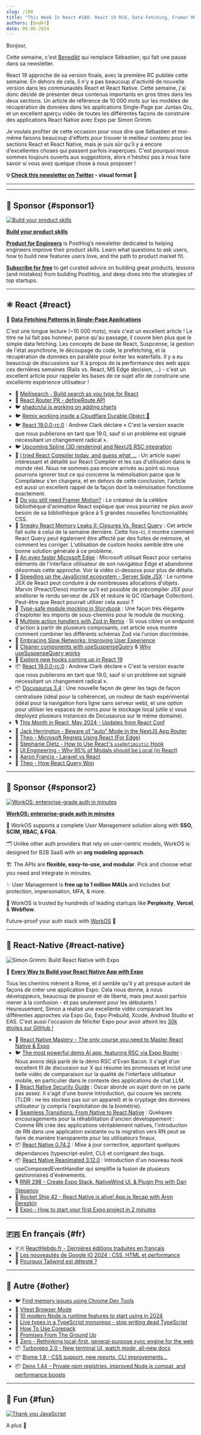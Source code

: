 ```yaml
---
slug: /188
title: "This Week In React #188: React 19 RC0, Data Fetching, Framer Motion, Compiler, Astro, Zod, Remix, Docusaurus, React-Query,, Memory Leaks, Spline, Module Mocking, Slow Networks, MS Edge, RN Security Guide, RN 0.74.2, Reanimated 3.12, Turborepo 2, Biome 1.8..."
authors: [bndkt]
date: 06-06-2024
---
```


Bonjour,

Cette semaine, c'est [Benedikt](https://twitter.com/bndkt) qui remplace Sébastien, qui fait une pause dans sa newsletter.

React 19 approche de sa version finale, avec la première RC publiée cette semaine. En dehors de cela, il n'y a pas beaucoup d'activité de nouvelle version dans les communautés React et React Native. Cette semaine, j'ai donc décidé de présenter deux contenus importants en gros titres dans les deux sections. Un article de référence de 10 000 mots sur les modèles de récupération de données dans les applications Single-Page par Juntao Qiu, et un excellent aperçu vidéo de toutes les différentes façons de construire des applications React Native avec Expo par Simon Grimm.

Je voulais profiter de cette occasion pour vous dire que Sébastien et moi-même faisons beaucoup d'efforts pour trouver le meilleur contenu pour les sections React et React Native, mais je suis sûr qu'il y a encore d'excellentes choses qui passent parfois inaperçues. C'est pourquoi nous sommes toujours ouverts aux suggestions, alors n'hésitez pas à nous faire savoir si vous avez quelque chose à nous proposer !

<!-- truncate -->

**💡 [Check this newsletter on Twitter](https://slo.im/thread) - visual format 🎨**

---


<Support />

---

## 💸 Sponsor {#sponsor1}

[![Build your product skills](/emails/issues/183/posthog.jpg)](https://newsletter.posthog.com/?utm_source=twir&utm_campaign=twir)

**[Build your product skills](https://newsletter.posthog.com/?utm_source=twir&utm_campaign=twir)**

[**Product for Engineers**](https://newsletter.posthog.com/?utm_source=twir&utm_campaign=twir) is PostHog’s newsletter dedicated to helping engineers improve their product skills. Learn what questions to ask users, how to build new features users love, and the path to product market fit.

[**Subscribe for free**](https://newsletter.posthog.com/?utm_source=twir&utm_campaign=twir) to get curated advice on building great products, lessons (and mistakes) from building PostHog, and deep dives into the strategies of top startups.

---

## ⚛️ React {#react}

📜 **[Data Fetching Patterns in Single-Page Applications](https://martinfowler.com/articles/data-fetch-spa.html)**

C'est une longue lecture (~10 000 mots), mais c'est un excellent article ! Le titre ne lui fait pas honneur, parce qu'au passage, il couvre bien plus que le simple data fetching. Les concepts de base de React, Suspcense, la gestion de l'état asynchrone, le découpage du code, le prefetching, et la récupération de données en parallèle pour éviter les waterfalls. Il y a eu beaucoup de discussions sur X à propos de la performance des web apps ces dernières semaines (Rails vs. React, MS Edge decision, ...) - c'est un excellent article pour rappeler les bases de ce sujet afin de construire une excellente expérience utilisateur !

- 💸 [Meilisearch - Build search as you type for React](https://www.meilisearch.com/with/react?utm_campaign=sponsoring&utm_source=thisweekinreact)
- 👀 [React Router PR - defineRoute API](https://github.com/remix-run/react-router/pull/11596)
- 🐦 [shadcn/ui is working on adding charts](https://x.com/shadcn/status/1795920488797188525)
- 🐦 [Remix working inside a Cloudflare Durable Object 🤯](https://x.com/threepointone/status/1796223745243119890)
- 🐦 [React 19.0.0-rc.0](https://x.com/acdlite/status/1797668537349328923) : Andrew Clark déclare « C'est la version exacte que nous publierons en tant que 19.0, sauf si un problème est signalé nécessitant un changement radical ».
- 🐦 [Upcoming Spline (3D rendering) and NextJS RSC integration](https://x.com/rauchg/status/1798021886657650711)
- 📜 [I tried React Compiler today, and guess what …](https://www.developerway.com/posts/i-tried-react-compiler) : Un article super intéressant et détaillé sur React Compiler et les cas d'utilisation dans le monde réel. Nous ne sommes pas encore arrivés au point où nous pourrons ignorer tout ce qui concerne la mémoïsation parce que le Compilateur s'en chargera, et en dehors de cette conclusion, l'article est aussi un excellent rappel de la façon dont la mémoïsation fonctionne exactement.
- 📜 [Do you still need Framer Motion?](https://motion.dev/blog/do-you-still-need-framer-motion) : Le créateur de la célèbre bibliothèque d'animation React explique que vous pourriez ne plus avoir besoin de sa bibliothèque grâce à 5 grandes nouvelles fonctionnalités CSS.
- 📜 [Sneaky React Memory Leaks II: Closures Vs. React Query](https://schiener.io/2024-05-29/react-query-leaks) : Cet article fait suite à celui de la semaine dernière. Cette fois-ci, il montre comment React Query peut également être affecté par des fuites de mémoire, et comment les corriger. L'utilisation de custom hooks semble être une bonne solution générale à ce problème.
- 📜 [An even faster Microsoft Edge](https://blogs.windows.com/msedgedev/2024/05/28/an-even-faster-microsoft-edge/) : Microsoft utilisait React pour certains éléments de l'interface utilisateur de son navigateur Edge et abandonne désormais cette approche. Voir la vidéo ci-dessous pour plus de détails.
- 📜 [Speeding up the JavaScript ecosystem - Server Side JSX](https://marvinh.dev/blog/speeding-up-javascript-ecosystem-part-9/) : Le runtime JSX de React peut conduire à de nombreuses allocations d'objets. Marvin (Preact/Deno) montre qu'il est possible de précompiler JSX pour améliorer le rendu serveur de JSX et réduire le GC (Garbage Collection). Peut-être que React pourrait utiliser cela aussi ?
- 📜 [Type-safe module mocking in Storybook](https://storybook.js.org/blog/type-safe-module-mocking/) : Une façon très élégante d'exploiter les imports de sous-chemins pour le module de mocking.
- 📜 [Multiple action handlers with Zod in Remix](https://www.jacobparis.com/content/zod-actions-remix) : Si vous ciblez un endpoint d'action à partir de plusieurs composants, cet article vous montre comment combiner les différents schémas Zod via l'union discriminée.
- 📜 [Embracing Slow Networks: Improving User Experience](https://www.epicweb.dev/embracing-slow-networks-improving-user-experience)
- 📜 [Cleaner components with useSuspenseQuery](https://swizec.com/blog/cleaner-components-with-use-suspense-query/) & [Why useSuspenseQuery works](https://swizec.com/blog/why-use-suspense-query-works/)
- 📜 [Explore new hooks coming up in React 19](https://blog.saeloun.com/2024/06/05/new-hooks-in-react-19/)
- 📦 [React 19.0.0-rc.0](https://www.npmjs.com/package/react/v/19.0.0-rc.0) : Andrew Clark déclare « C'est la version exacte que nous publierons en tant que 19.0, sauf si un problème est signalé nécessitant un changement radical ».
- 📦 [Docusaurus 3.4](https://docusaurus.io/blog/releases/3.4) : Une nouvelle façon de gérer les tags de façon centralisée (idéal pour la cohérence), un routeur de hash expérimental (idéal pour la navigation hors ligne sans serveur web), et une option pour utiliser les espaces de noms pour le stockage local (utile si vous déployez plusieurs instances de Docusaurus sur le même domaine).
- 🎙 [This Month in React, May 2024 - Updates from React Conf](https://www.reactiflux.com/transcripts/tmir-2024-05)
- 🎥 [Jack Herrington - Beware of "auto" Mode in the NextJS App Router](https://www.youtube.com/watch?v=bU3Px8bHjPA)
- 🎥 [Theo - Microsoft Regrets Using React (For Edge)](https://www.youtube.com/watch?v=Bm8Ga07BOnI)
- 🎥 [Stephanie Dietz - How to Use React's `useOptimistic` Hook](https://www.youtube.com/watch?v=ChF9-P4Bjs4)
- 🎥 [UI Engineering - Why 95% of Modals should be Local (in React)](https://www.youtube.com/watch?v=iMoAviG_ZUE)
- 🎥 [Aaron Francis - Laravel vs React](https://www.youtube.com/watch?v=gRtv-BVkwA4)
- 🎥 [Theo - How React Query Won](https://www.youtube.com/watch?v=xIflplz925Y)

<SubscribeFormEmbed placement="middle" />

---

## 💸 Sponsor {#sponsor2}

[![WorkOS: enterprise-grade auth in minutes](/emails/issues/188/workOS.jpg)](https://workos.com/?utm_source=thisweekinreact&utm_medium=newsletter&utm_campaign=q22024)

**[WorkOS: enterprise-grade auth in minutes](https://workos.com/?utm_source=thisweekinreact&utm_medium=newsletter&utm_campaign=q22024)**

🔐 WorkOS supports a complete User Management solution along with **SSO, SCIM, RBAC, & FGA**.

🗂️ Unlike other auth providers that rely on user-centric models, WorkOS is designed for B2B SaaS with an **org modeling approach**.

🏗️ The APIs are **flexible, easy-to-use, and modular**. Pick and choose what you need and integrate in minutes.

✨ User Management is **free up to 1 million MAUs** and includes bot protection, impersonation, MFA, & more.

🤝 WorkOS is trusted by hundreds of leading startups like **Perplexity**, **Vercel**, & **Webflow**.

Future-proof your auth stack with [WorkOS](https://workos.com/?utm_source=thisweekinreact&utm_medium=newsletter&utm_campaign=q22024) 🚀

---

## 📱 React-Native {#react-native}

![Simon Grimm: Build React Native with Expo](/emails/issues/188/rn188.jpg)

🎥 **[Every Way to Build your React Native App with Expo](https://www.youtube.com/watch?v=cs-zgHjt5RQ)**

Tous les chemins mènent à Rome, et il semble qu'il y ait presque autant de façons de créer une application Expo. Cela nous donne, à nous développeurs, beaucoup de pouvoir et de liberté, mais peut aussi parfois mener à la confusion - et pas seulement pour les débutants ! Heureusement, Simon a réalisé une excellente vidéo comparant les différentes approches via Expo Go, Expo Prebuild, Xcode, Android Studio et EAS. C'est aussi l'occasion de féliciter Expo pour avoir atteint les [30k étoiles sur GitHub !](https://x.com/expo/status/1796262781584654492)

- 💸 [React Native Mastery - The only course you need to Master React Native & Expo](https://notjust.dev/react-native-mastery?utm_source=twir&utm_medium=email)
- 🐦 [The most powerful demo AI app, featuring RSC via Expo Router](https://x.com/Baconbrix/status/1795804445738963283) : Nous avons déjà parlé de la démo RSC d'Evan Bacon. Il s'agit d'un excellent fil de discussion sur X qui résume les promesses et inclut une belle vidéo de comparaison sur la qualité de l'interface utilisateur mobile, en particulier dans le contexte des applications de chat LLM.
- 📜 [React Native Security Guide](https://ospfranco.com/react-native-security-guide/) : Oscar aborde un sujet dont on ne parle pas assez. Il s'agit d'une bonne introduction, qui couvre les secrets (TLDR : ne les stockez pas sur un appareil) et le cryptage des données utilisateur (y compris l'exploitation de la biométrie).
- 📜 [Seamless Transitions: From Native to React Native](https://commerce.nearform.com/blog/2024/seamless-transitions-from-native-to-react-native) : Quelques encouragements pour la réhabilitation d'ancien développement : Comme RN crée des applications véritablement natives, l'introduction de RN dans une application existante ou la migration vers RN peut se faire de manière transparente pour les utilisateurs finaux.
- 📦 [React Native 0.74.2](https://github.com/facebook/react-native/releases/tag/v0.74.2) : Mise à jour corrective, apportant quelques dépendances (typescript-eslint, CLI) et corrigeant des bugs.
- 📦 [React Native Reanimated 3.12.0](https://github.com/software-mansion/react-native-reanimated/releases/tag/3.12.0) : Introduction d'un nouveau hook useComposedEventHandler qui simplifie la fusion de plusieurs gestionnaires d'événements.
- 🎙️ [RNR 298 - Create Expo Stack, NativeWind Ul, & Plugin Pro with Dan Stepanov](https://reactnativeradio.com/episodes/rnr-298-create-expo-stack-nativewind-ul-plugin-pro-with-dan-stepanov)
- 🎥 [Rocket Ship 42 - React Native is alive! App.js Recap with Áron Berezkin](https://www.youtube.com/watch?v=GeUfrojkoo0)
- 🎥 [Expo - How to start your first Expo project in 2 minutes](https://www.youtube.com/watch?v=yOUAEfDuI44)

---

## 🇫🇷 En français {#fr}

- 🇫🇷 [ReactHebdo.fr - Dernières éditions traduites en français](https://thisweekinreact.com/fr/newsletter)
- 📜 [Les nouveautés de Google IO 2024 : CSS, HTML et performance​](https://www.premieroctet.com/blog/google-io-2024)
- 🎥 [Pourquoi Tailwind est détesté ?](https://www.youtube.com/watch?v=-LjZasXCy4E)

---

## 🔀 Autre {#other}

- 🐦 [Find memory issues using Chrome Dev Tools](https://x.com/addyosmani/status/1796527052306419820)
- 👀 [Vitest Browser Mode](https://github.com/vitest-dev/vitest/discussions/5828)
- 📜 [10 modern Node.js runtime features to start using in 2024](https://snyk.io/blog/10-modern-node-js-runtime-features/)
- 📜 [Live types in a TypeScript monorepo - stop writing dead TypeScript](https://colinhacks.com/essays/live-types-typescript-monorepo)
- 📜 [How To Use Corepack](https://www.totaltypescript.com/how-to-use-corepack)
- 📜 [Promises From The Ground Up](https://www.joshwcomeau.com/javascript/promises/)
- 📜 [Zero - Rethinking local-first, general-purpose sync engine for the web](https://zerosync.dev/)
- 📦 [Turborepo 2.0 - New terminal UI, watch mode, all-new docs](https://turbo.build/blog/turbo-2-0)
- 📦 [Biome 1.8 - CSS support, new reports, CLI improvements...](https://x.com/biomejs/status/1797963672004043040)
- 📦 [Deno 1.44 - Private npm registries, improved Node.js compat, and performance boosts](https://deno.com/blog/v1.44)

---

## 🤭 Fun {#fun}

[![Thank you JavaScript](/emails/issues/188/meme.jpg)](https://x.com/fireship_dev/status/1796526654183059925)

A plus 👋
